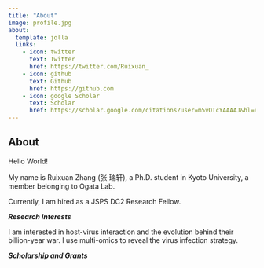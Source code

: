 ```yaml
---
title: "About"
image: profile.jpg
about:
  template: jolla
  links:
    - icon: twitter
      text: Twitter
      href: https://twitter.com/Ruixuan_
    - icon: github
      text: Github
      href: https://github.com
    - icon: google Scholar
      text: Scholar
      href: https://scholar.google.com/citations?user=m5vOTcYAAAAJ&hl=en
---
```


## About 

Hello World!

My name is Ruixuan Zhang (张 瑞轩), a Ph.D. student in Kyoto University, a member belonging to Ogata Lab.

Currently, I am hired as a JSPS DC2 Research Fellow.

***Research Interests***

I am interested in host-virus interaction and the evolution behind their billion-year war. I use multi-omics to reveal the virus infection strategy.

***Scholarship and Grants***
